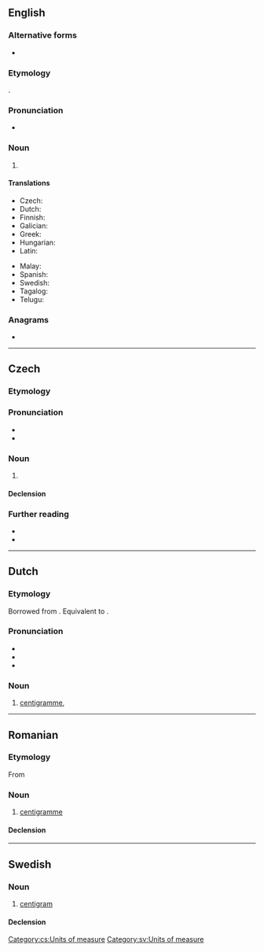 {{also|centi-gram}}
==English==

===Alternative forms===
* {{l|en|centigramme}}

===Etymology===
{{prefix|en|centi|gram}}.

===Pronunciation===
* {{IPA|en|/ˈsɛntɪˌɡɹæm/}}

===Noun===
{{en-noun}}

# {{SI-unit|en|centi|gram|mass}}

====Translations====
{{trans-top|a metric measurement of 1/100 of a gram}}
* Czech: {{t|cs|centigram|m}}
* Dutch: {{t+|nl|centigram|m|n}}
* Finnish: {{t+|fi|senttigramma}}
* Galician: {{t|gl|centigramo|m}}
* Greek: {{t+|el|εκατοστόγραμμο|n}}
* Hungarian: {{t|hu|centigramm}}
* Latin: {{t|la|centigramma}}
{{trans-mid}}
* Malay: {{t|ms|sentigram}}
* Spanish: {{t|es|centigramo|m}}
* Swedish: {{t+|sv|centigram|n}}
* Tagalog: {{t|tl|sentigramo}}
* Telugu: {{t|te|సెంటీగ్రాము}}
{{trans-bottom}}

===Anagrams===
* {{anagrams|en|a=acegimnrt|cremating}}

----

==Czech==

===Etymology===
{{prefix|cs|centi|gram}}

===Pronunciation===
* {{cs-IPA|centygram}}
* {{hyphenation|cs|cen|ti|gram}}

===Noun===
{{cs-noun|g=m-in}}

# {{l|en|centigram}} 

====Declension====
{{cs-decl-noun
|centigram|centigramu|centigramu|centigram|centigrame|centigramu|centigramem
|centigramy|centigramů|centigramům|centigramy|centigramy|centigramech|centigramy
}}

===Further reading===
* {{R:PSJC}}
* {{R:SSJC}}

[[Category:cs:Units of measure]]

----

==Dutch==

===Etymology===
Borrowed from {{bor|nl|fr|centigramme}}. Equivalent to {{pre|nl|centi|gram}}.

===Pronunciation===
* {{IPA|nl|/ˈsɛn.tiˌɣrɑm/}}
* {{audio|nl|Nl-centigram.ogg|Audio}}
* {{hyphenation|nl|cen|ti|gram}}

===Noun===
{{nl-noun|m|g2=n|-en|-}}

# {{lb|nl|now|chiefly|singular}} [[centigramme]], {{l|en|centigram}}

----

==Romanian==

===Etymology===
From {{bor|ro|fr|centigramme}}

===Noun===
{{ro-noun|n|centigrame}}

# [[centigramme]]

====Declension====
{{ro-noun-n}}

----

==Swedish==

===Noun===
{{sv-noun|n}}

# [[#English|centigram]]

====Declension====
{{sv-noun-irreg-n|2=centigrammet|3=centigram|4=centigrammen}}

[[Category:sv:Units of measure]]